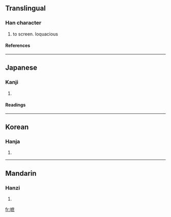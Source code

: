 ==Translingual==
===Han character===
{{Han char|rn=30|rad=口|as=11|sn=14|four=|canj=口戈廿火 (RITF)}}
# to screen. loquacious
====References====
{{Han ref|kx=0204.240|dkj=04151|dj=0427.040|hdz=10678.060|uh=55FB|ud=22011}}
----
==Japanese==
===Kanji===
{{ja-kanji|grade=|rs=口11}}
# {{defn|Japanese}} 
====Readings====
{{ja-readings|on=[[しゃ]] (sha), [[しょ]] (sho)|kun=[[さえぎる]] (saegiru)}}
----
==Korean==
===Hanja===
{{ko-hanja|hangeul=차|rv=cha|mr=ch'a}}
# {{defn|Korean}}
----
==Mandarin==
===Hanzi===
{{cmn-hanzi|pin=[[zhē]] (zhe1)|wg=che<sup>1</sup>}}
# {{defn|Mandarin}}

[[fr:嗻]]